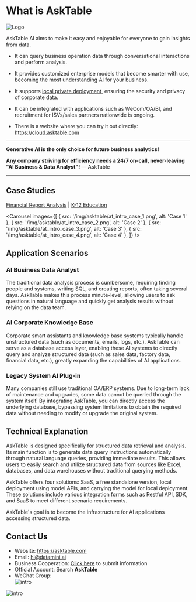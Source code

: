 # What is AskTable

<div class="img-center small">
  <img src="/img/asktable/at_logo.png" alt="Logo" />
</div>

AskTable AI aims to make it easy and enjoyable for everyone to gain insights from data.

- It can query business operation data through conversational interactions and perform analysis.

- It provides customized enterprise models that become smarter with use, becoming the most understanding AI for your business.

- It supports [local private deployment](/docs/pricing-and-deployment/private-deployment-all-in-one), ensuring the security and privacy of corporate data.

- It can be integrated with applications such as WeCom/OA/BI, and recruitment for ISVs/sales partners nationwide is ongoing.

- There is a website where you can try it out directly: https://cloud.asktable.com

---

**Generative AI is the only choice for future business analytics!**

**Any company striving for efficiency needs a 24/7 on-call, never-leaving "AI Business & Data Analyst"!** — AskTable

---

## Case Studies

[Financial Report Analysis](/docs/customer-cases/financial-insights) | [K-12 Education](/docs/customer-cases/educational-excellence)

<Carousel 
  images={[
    { src: '/img/asktable/at_intro_case_1.png', alt: 'Case 1' },
    { src: '/img/asktable/at_intro_case_2.png', alt: 'Case 2' },
    { src: '/img/asktable/at_intro_case_3.png', alt: 'Case 3' },
    { src: '/img/asktable/at_intro_case_4.png', alt: 'Case 4' },
  ]}
/>

## Application Scenarios

### **AI Business Data Analyst**

The traditional data analysis process is cumbersome, requiring finding people and systems, writing SQL, and creating reports, often taking several days. AskTable makes this process minute-level, allowing users to ask questions in natural language and quickly get analysis results without relying on the data team.

### **AI Corporate Knowledge Base**

Corporate smart assistants and knowledge base systems typically handle unstructured data (such as documents, emails, logs, etc.). AskTable can serve as a database access layer, enabling these AI systems to directly query and analyze structured data (such as sales data, factory data, financial data, etc.), greatly expanding the capabilities of AI applications.

### **Legacy System AI Plug-in**

Many companies still use traditional OA/ERP systems. Due to long-term lack of maintenance and upgrades, some data cannot be queried through the system itself. By integrating AskTable, you can directly access the underlying database, bypassing system limitations to obtain the required data without needing to modify or upgrade the original system.

## Technical Explanation

AskTable is designed specifically for structured data retrieval and analysis. Its main function is to generate data query instructions automatically through natural language queries, providing immediate results. This allows users to easily search and utilize structured data from sources like Excel, databases, and data warehouses without traditional querying methods.

AskTable offers four solutions: SaaS, a free standalone version, local deployment using model APIs, and carrying the model for local deployment. These solutions include various integration forms such as Restful API, SDK, and SaaS to meet different scenario requirements.

AskTable's goal is to become the infrastructure for AI applications accessing structured data.

## Contact Us

- Website: https://asktable.com
- Email: hi@datamini.ai
- Business Cooperation: [Click here](https://datamini.feishu.cn/share/base/form/shrcnN0w5jjFDQ40GSuE8XHVRMf) to submit information
- Official Account: Search **AskTable**
- WeChat Group:
  <div class="img-center medium">
    <img src="/img/asktable/at_intro_wx_group.jpg" alt="intro" />
  </div>

<div class="img-center large">
  <img src="/img/asktable/at_intro_1_page.png" alt="intro" />
</div>